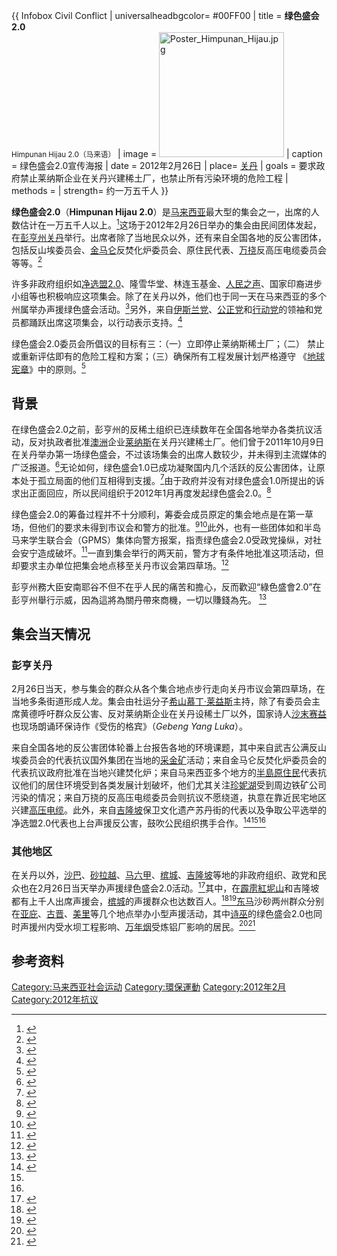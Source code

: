 {{ Infobox Civil Conflict
| universalheadbgcolor=  #00FF00
| title = '''绿色盛会2.0'''<br /><small>Himpunan Hijau 2.0（马来语）</small>
| image = [[File:Poster_Himpunan_Hijau.jpg|200px]]
| caption = 绿色盛会2.0宣传海报
| date = 2012年2月26日
| place= {{Pahang}}[[关丹|关丹]]
| goals =  要求政府禁止莱纳斯企业在关丹兴建稀土厂，也禁止所有污染环境的危险工程
| methods = 
| strength= 约一万五千人
}}

'''绿色盛会2.0'''（'''Himpunan Hijau 2.0'''）是[[马来西亚|马来西亚]]最大型的集会之一，出席的人数估计在一万五千人以上。<ref name="#1">{{zh}}{{cite web|url=http://www.merdekareview.com/news_v2.php?n=23033|author=|title=万五人喊粉碎莱纳斯，关丹掀起绿色海啸！|publisher=独立新闻在线|date=2012-02-26}}{{dead link|date=2018年4月 |bot=InternetArchiveBot |fix-attempted=yes }}</ref>这场于2012年2月26日举办的集会由民间团体发起，在[[彭亨州|彭亨州]][[关丹|关丹]]举行。出席者除了当地民众以外，还有来自全国各地的反公害团体，包括{{tsl|ms|Bukit Koman|武吉公满}}反山埃委员会、[[金马仑高原|金马仑]]反焚化炉委员会、原住民代表、[[万挠|万挠]]反高压电缆委员会等等。<ref>{{zh}}{{cite web|url=http://www2.orientaldaily.com.my/read//2w950e9q1WJY27DS04J12zVs2M0e73fO|author=|title=绿色盛會2.0：关丹逾万人和平集会反公害|publisher=东方日报|date=2012-02-27}}{{dead link|date=2018年4月 |bot=InternetArchiveBot |fix-attempted=yes }}</ref>

许多非政府组织如[[干净与公平选举联盟|净选盟2.0]]、隆雪华堂、林连玉基金、[[人民之声_(马来西亚组织)|人民之声]]、国家印裔进步小组等也积极响应这项集会。除了在关丹以外，他们也于同一天在马来西亚的多个州属举办声援绿色盛会活动。<ref>{{zh}}{{cite web|url=http://www.sinchew.com.my/node/237798|author= |title=500组织声援绿色集会，隆槟霹沙26日集会反稀土|publisher=星洲日报|date=2012-02-22}}</ref>另外，来自[[马来西亚伊斯兰党|伊斯兰党]]、[[人民公正黨|公正党]]和[[民主行动党_(马来西亚)|行动党]]的领袖和党员都踊跃出席这项集会，以行动表示支持。<ref name="#2">{{zh}}{{cite web|url=http://www.malaysiakini.com/news/190318|author=李龙辉|title=大马史上最大反公害集会，万五人汇成绿海反稀土厂|publisher=当今大马|date=2012-02-26}}</ref>

绿色盛会2.0委员会所倡议的目标有三：（一）立即停止莱纳斯稀土厂；（二） 禁止或重新评估即有的危险工程和方案；（三）确保所有工程发展计划严格遵守 《[[地球宪章|地球宪章]]》中的原则。<ref>{{zh}}{{cite web|url=http://www.sinchew.com.my/node/236100|author= |title=绿色集会2.0吁人民支持，三大倡议反对稀土厂|publisher=星洲日报|date=2012-02-08}}</ref>

==背景==
在绿色盛会2.0之前，彭亨州的反稀土组织已连续数年在全国各地举办各类抗议活动，反对执政者批准[[澳洲|澳洲]]企业[[莱纳斯|莱纳斯]]在关丹兴建稀土厂。他们曾于2011年10月9日在关丹举办第一场绿色盛会，不过该场集会的出席人数较少，并未得到主流媒体的广泛报道。<ref>{{zh}}{{cite web|url=http://www.merdekareview.com/print_news.php?n=20698|author=翁慧琪|title=警方撤准证拆舞台勒令解散，二千人反公害集会约两小时|publisher=独立新闻在线|date=2011-10-09}}{{dead link|date=2018年4月 |bot=InternetArchiveBot |fix-attempted=yes }}</ref>无论如何，绿色盛会1.0已成功凝聚国内几个活跃的反公害团体，让原本处于孤立局面的他们互相得到支援。<ref>{{zh}}{{cite web|url=http://www.malaysiakini.com/news/177739|author=李伟伦|title=反山埃、反电缆、反稀土结盟，关丹109绿色盛会料万人赴会|publisher=独立新闻在线|date=2011-10-04}}</ref>由于政府并没有对绿色盛会1.0所提出的诉求出正面回应，所以民间组织于2012年1月再度发起绿色盛会2.0。<ref>{{zh}}{{cite web|url=http://www.merdekareview.com/news_v2.php?n=22469|author=梁康|title=2月26日办绿色集会2.0，组织近期上庭申请停工令|publisher=独立新闻在线|date=2012-01-27}}{{dead link|date=2018年4月 |bot=InternetArchiveBot |fix-attempted=yes }}</ref>

绿色盛会2.0的筹备过程并不十分顺利，筹委会成员原定的集会地点是在{{tsl|ms|Majlis Perbandaran Kuantan|关丹市议会}}第一草场，但他们的要求未得到市议会和警方的批准。<ref>{{zh}}{{cite web|url=http://www.merdekareview.com/news_v2.php?n=22942|author=|title=警方市议会相互推诿，绿色盛会租场地受阻|publisher=独立新闻在线|date=2012-02-22|deadurl=yes|archiveurl=https://web.archive.org/web/20140621064019/http://www.merdekareview.com/news_v2.php?n=22942|archivedate=2014-06-21}}</ref><ref>{{zh}}{{cite web|url=http://www.sinchew-i.com/sciWWW/node/278426?tid=881|author= |title=市会指为迎接大马运会，关丹2草场关闭|publisher=星洲日报|date=2012-02-24}}</ref>此外，也有一些团体如{{tsl|ms|Perkasa|土权会}}和半岛马来学生联合会（GPMS）集体向警方报案，指责绿色盛会2.0受政党操纵，对社会安宁造成破坏。<ref>{{zh}}{{cite web|url=http://www.sinchew-i.com/sciWWW/node/277920?tid=881|author= |title=指反对党背后操控，彭州26组织反对绿色集会|publisher=星洲日报|date=2012-02-22}}</ref>一直到集会举行的两天前，警方才有条件地批准这项活动，但却要求主办单位把集会地点移至关丹市议会第四草场。<ref>{{ms}}{{cite web|url=http://malaysiakini.com/news/190147|author=Aidila Razak|title=Polis benar perhimpunan anti-Lynas di lokasi alternatif|publisher=Malaysiakini|date=2012-02-24|access-date=2012-02-28|archive-url=https://web.archive.org/web/20120229191733/http://malaysiakini.com/news/190147|archive-date=2012-02-29|dead-url=yes}}</ref>

彭亨州務大臣安南耶谷不但不在乎人民的痛苦和擔心，反而歡迎“綠色盛會2.0”在彭亨州舉行示威，因為這將為關丹帶來商機，一切以賺錢為先。
<ref>{{cite web|url=http://www.sinchew.com.my/node/238279|title=指為關丹帶來商機‧彭亨大臣歡迎“示威旅遊”|date=2012-02-27|publisher=星洲日報|accessdate=2014-04-29|language=zh-tw}}</ref>

==集会当天情况==
===彭亨关丹===
2月26日当天，参与集会的群众从各个集合地点步行走向关丹市议会第四草场，在当地多条街道形成人龙。集会由社运分子[[希山慕丁莱益斯|希山慕丁·莱益斯]]主持，除了有委员会主席黄德呼吁群众反公害、反对莱纳斯企业在关丹设稀土厂以外，国家诗人[[沙末赛益|沙末赛益]]也现场朗诵环保诗作《受伤的格宾》（''Gebeng Yang Luka''）。

来自全国各地的反公害团体轮番上台报告各地的环境课题，其中来自{{tsl|ms|Raub|劳勿}}武吉公满反山埃委员会的代表抗议国外集团在当地的[[金矿开采|采金矿]]活动；来自金马仑反焚化炉委员会的代表抗议政府批准在当地{{tsl|en|Blue Valley, Malaysia|蓝谷}}兴建焚化炉；来自马来西亚多个地方的[[半島原住民|半島原住民]]代表抗议他们的居住环境受到各类发展计划破坏，他们尤其关注[[珍妮湖|珍妮湖]]受到周边铁矿公司污染的情况；来自万挠的反高压电缆委员会则抗议{{tsl|ms|Tenaga Nasional Berhad|国家能源公司}}不愿绕道，执意在靠近民宅地区兴建[[高压电缆|高压电缆]]。此外，来自[[吉隆坡|吉隆坡]]保卫文化遗产苏丹街的代表以及争取公平选举的净选盟2.0代表也上台声援反公害，鼓吹公民组织携手合作。<ref>{{zh}}{{cite web|url=http://www.kwongwah.com.my/news/2012/02/27/63.html|author=|title=一起走出绿色未来|publisher=光华日报|date=2012-02-27}}{{Dead link|date=2019年11月 |bot=InternetArchiveBot |fix-attempted=yes }}</ref><ref name="#1"/><ref name="#2"/>

===其他地区===
在关丹以外，[[沙巴|沙巴]]、[[砂拉越|砂拉越]]、[[马六甲|马六甲]]、[[槟城|槟城]]、[[吉隆坡|吉隆坡]]等地的非政府组织、政党和民众也在2月26日当天举办声援绿色盛会2.0活动。<ref>{{zh}}{{cite web|url=http://www2.orientaldaily.com.my/read/GEN/2I9N0V0M11vp2bem083d223j2J6b3T6e|author=|title=226全国5地同步集会|publisher=东方日报|date=2012-02-23}}{{dead link|date=2018年4月 |bot=InternetArchiveBot |fix-attempted=yes }}</ref>其中，在[[红泥山|霹雳紅坭山]]和吉隆坡都有上千人出席声援会，[[槟城|槟城]]的声援群众也达数百人。<ref>{{zh}}{{cite web|url=http://www.kwongwah.com.my/news/2012/02/27/3.html|author=|title=高喊停止莱纳斯口号，隆千人声援绿色集会|publisher=光华日报|date=2012-02-27}}{{Dead link|date=2019年11月 |bot=InternetArchiveBot |fix-attempted=yes }}</ref><ref>{{zh}}{{cite web|url=http://www.kwongwah.com.my/news/2012/02/27/1.html|author=|title=及时雨让气候降温，威省500人凉爽反稀|publisher=光华日报|date=2012-02-27}}{{Dead link|date=2019年11月 |bot=InternetArchiveBot |fix-attempted=yes }}</ref>[[东马|东马]]沙砂两州群众分别在[[亚庇|亚庇]]、[[古晋|古晋]]、[[美里|美里]]等几个地点举办小型声援活动，其中[[诗巫|诗巫]]的绿色盛会2.0也同时声援州内受水坝工程影响、[[万年烟副县|万年烟]]受炼铝厂影响的居民。<ref>{{zh}}{{cite web|url=http://www.ehornbill.com/ehcms/index.php?option=com_content&view=article&id=4920:26&catid=34:2009-02-04-15-36-53&Itemid=53|author=|title=砂拉越各城市進行反稀土，声援万年烟铝熔炼厂受害人民|publisher=犀乡资讯网|date=2012-02-26|deadurl=yes|archiveurl=https://web.archive.org/web/20160304124953/http://www.ehornbill.com/ehcms/index.php?option=com_content&view=article&id=4920:26&catid=34:2009-02-04-15-36-53&Itemid=53|archivedate=2016-03-04}}</ref><ref>{{en}}{{cite web|url=http://www.isarawak.com.my/v2010/index.php?option=com_content&view=article&id=1302:himpunan-hijau-2-in-sibu&catid=44:sibu&Itemid=63|author=|title=Himpunan Hijau 2 in Sibu|publisher=Inside Sarawak|date=2012-02-26}}{{dead link|date=2018年4月 |bot=InternetArchiveBot |fix-attempted=yes }}</ref>

== 参考资料 ==
{{Portal box|马来西亚|环境}}
{{reflist|2}}

[[Category:马来西亚社会运动|Category:马来西亚社会运动]]
[[Category:環保運動|Category:環保運動]]
[[Category:2012年2月|Category:2012年2月]]
[[Category:2012年抗议|Category:2012年抗议]]